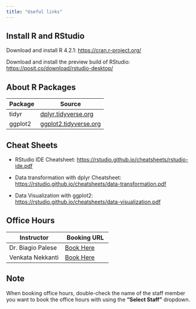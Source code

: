 ```yaml
---
title: "Useful links"
---
```


## Install R and RStudio

Download and install R 4.2.1: <https://cran.r-project.org/>

Download and install the preview build of RStudio: <https://posit.co/download/rstudio-desktop/>

## About R Packages

| Package | Source                                                  |
|---------|---------------------------------------------------------|
| tidyr   | [dplyr.tidyverse.org](https://dplyr.tidyverse.org/)     |
| ggplot2 | [ggplot2.tidyverse.org](https://ggplot2.tidyverse.org/) |

## Cheat Sheets

-   RStudio IDE Cheatsheet: <https://rstudio.github.io/cheatsheets/rstudio-ide.pdf>

-   Data transformation with dplyr Cheatsheet: <https://rstudio.github.io/cheatsheets/data-transformation.pdf>

-   Data Visualization with ggplot2: <https://rstudio.github.io/cheatsheets/data-visualization.pdf>

## Office Hours

| Instructor        | Booking URL    |
|-------------------|----------------|
| Dr. Biagio Palese | [Book Here](https://outlook.office365.com/book/OfficeHoursSpring20241@mail.niu.edu/?ae=true&login_hint) |
| Venkata Nekkanti  | [Book Here](https://outlook.office365.com/book/OfficeHoursSpring20241@mail.niu.edu/?ae=true&login_hint) |

::: {.callout-note}
## Note

When booking office hours, double-check the name of the staff member you want to book the office hours with using the **"Select Staff"** dropdown.
:::

